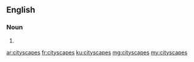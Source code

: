 ==English==

===Noun===
{{head|en|plural}}

# {{plural of|cityscape|lang=en}}

[[ar:cityscapes]]
[[fr:cityscapes]]
[[ku:cityscapes]]
[[mg:cityscapes]]
[[my:cityscapes]]